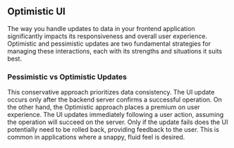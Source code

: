 
<Meta title="optimistic UI" />

## Optimistic UI

The way you handle updates to data in your frontend application significantly impacts its responsiveness and overall user experience. Optimistic and pessimistic updates are two fundamental strategies for managing these interactions, each with its strengths and situations it suits best.

### Pessimistic vs Optimistic Updates

This conservative approach prioritizes data consistency. The UI update occurs only after the backend server confirms a successful operation. On the other hand, the Optimistic approach places a premium on user experience. The UI updates immediately following a user action, assuming the operation will succeed on the server. Only if the update fails does the UI potentially need to be rolled back, providing feedback to the user. This is common in applications where a snappy, fluid feel is desired.
